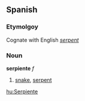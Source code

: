 ==Spanish==
===Etymolgoy===
Cognate with English ''[[serpent]]''

===Noun===
'''serpiente''' ''f''

# [[snake]], [[serpent]]

[[hu:Serpiente]]